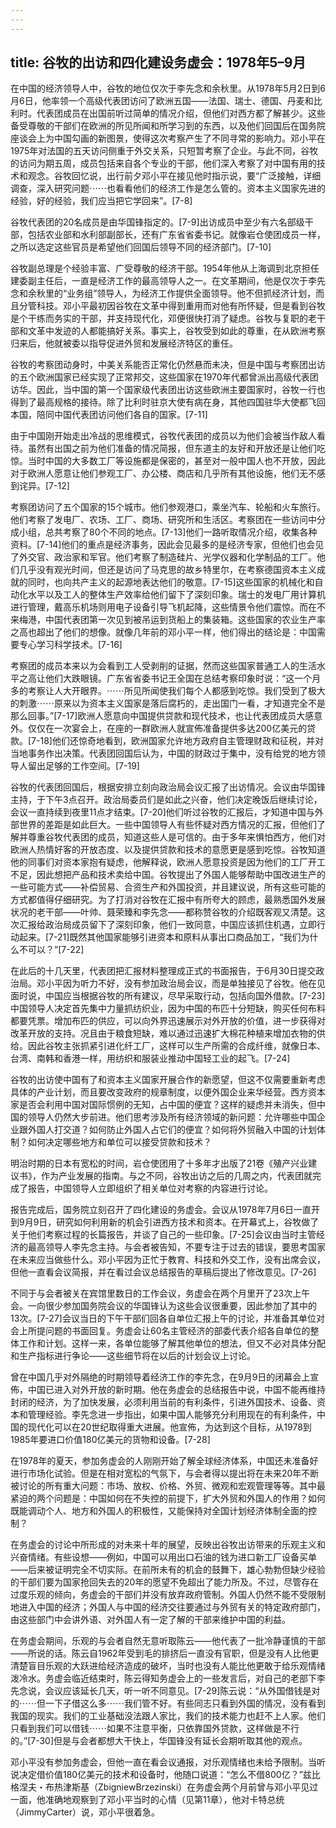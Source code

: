 ```yaml
---
---
---
```

title: 谷牧的出访和四化建设务虚会：1978年5–9月
---



在中国的经济领导人中，谷牧的地位仅次于李先念和余秋里。从1978年5月2日到6月6日，他率领一个高级代表团访问了欧洲五国——法国、瑞士、德国、丹麦和比利时。代表团成员在出国前听过简单的情况介绍，但他们对西方都了解甚少。这些备受尊敬的干部们在欧洲的所见所闻和所学习到的东西，以及他们回国后在国务院座谈会上为中国勾画的新图景，使得这次考察产生了不同寻常的影响力。邓小平在1975年对法国的五天访问侧重于外交关系，只短暂考察了企业。与此不同，谷牧的访问为期五周，成员包括来自各个专业的干部，他们深入考察了对中国有用的技术和观念。谷牧回忆说，出行前夕邓小平在接见他时指示说，要“广泛接触，详细调查，深入研究问题⋯⋯也看看他们的经济工作是怎么管的。资本主义国家先进的经验，好的经验，我们应当把它学回来”。[7-8]

谷牧代表团的20名成员是由华国锋指定的。[7-9]出访成员中至少有六名部级干部，包括农业部和水利部副部长，还有广东省省委书记。就像岩仓使团成员一样，之所以选定这些官员是希望他们回国后领导不同的经济部门。[7-10]

谷牧副总理是个经验丰富、广受尊敬的经济干部。1954年他从上海调到北京担任建委副主任后，一直是经济工作的最高领导人之一。在文革期间，他是仅次于李先念和余秋里的“业务组”领导人，为经济工作提供全面领导。他不但抓经济计划，而且分管科技。邓小平最初因谷牧在文革中得到重用而对他有所怀疑，但是看到谷牧是个干练而务实的干部，并支持现代化，邓便很快打消了疑虑。谷牧与复职的老干部和文革中发迹的人都能搞好关系。事实上，谷牧受到如此的尊重，在从欧洲考察归来后，他就被委以指导促进外贸和发展经济特区的重任。

谷牧的考察团动身时，中美关系能否正常化仍然悬而未决，但是中国与考察团出访的五个欧洲国家已经实现了正常邦交，这些国家在1970年代都曾派出高级代表团访华。因此，当中国的第一个国家级代表团出访这些欧洲主要国家时，谷牧一行也得到了最高规格的接待。除了比利时驻京大使有病在身，其他四国驻华大使都飞回本国，陪同中国代表团访问他们各自的国家。[7-11]

由于中国刚开始走出冷战的思维模式，谷牧代表团的成员以为他们会被当作敌人看待。虽然有出国之前为他们准备的情况简报，但东道主的友好和开放还是让他们吃惊。当时中国的大多数工厂等设施都是保密的，甚至对一般中国人也不开放，因此对于欧洲人愿意让他们参观工厂、办公楼、商店和几乎所有其他设施，他们无不感到诧异。[7-12]

考察团访问了五个国家的15个城市。他们参观港口，乘坐汽车、轮船和火车旅行。他们考察了发电厂、农场、工厂、商场、研究所和生活区。考察团在一些访问中分成小组，总共考察了80个不同的地点。[7-13]他们一路听取情况介绍，收集各种资料。[7-14]他们的重点是经济事务，因此会见最多的是经济专家，但他们也会见了外交官、政治家和军官。他们考察了制造硅片、光学仪器和化学制品的工厂。他们几乎没有观光时间，但还是访问了马克思的故乡特里尔，在考察德国资本主义成就的同时，也向共产主义的起源地表达他们的敬意。[7-15]这些国家的机械化和自动化水平以及工人的整体生产效率给他们留下了深刻印象。瑞士的发电厂用计算机进行管理，戴高乐机场则用电子设备引导飞机起降，这些情景令他们震惊。而在不来梅港，中国代表团第一次见到被吊运到货船上的集装箱。这些国家的农业生产率之高也超出了他们的想像。就像几年前的邓小平一样，他们得出的结论是：中国需要专心学习科学技术。[7-16]

考察团的成员本来以为会看到工人受剥削的证据，然而这些国家普通工人的生活水平之高让他们大跌眼镜。广东省省委书记王全国在总结考察印象时说：“这一个月多的考察让人大开眼界。⋯⋯所见所闻使我们每个人都感到吃惊。我们受到了极大的刺激⋯⋯原来以为资本主义国家是落后腐朽的，走出国门一看，才知道完全不是那么回事。”[7-17]欧洲人愿意向中国提供贷款和现代技术，也让代表团成员大感意外。仅仅在一次宴会上，在座的一群欧洲人就宣佈准备提供多达200亿美元的贷款。[7-18]他们还惊奇地看到，欧洲国家允许地方政府自主管理财政和征税，并对当地事务作出决策。代表团回国后认为，中国的财政过于集中，没有给党的地方领导人留出足够的工作空间。[7-19]

谷牧的代表团回国后，根据安排立刻向政治局会议汇报了出访情况。会议由华国锋主持，于下午3点召开。政治局委员们是如此之兴奋，他们决定晚饭后继续讨论，会议一直持续到夜里11点才结束。[7-20]他们听过谷牧的汇报后，才知道中国与外部世界的差距是如此巨大。一些中国领导人有些怀疑对西方情况的汇报，但他们了解并尊重谷牧代表团的成员，知道这些人是可信的。由于多年来惧怕西方，他们对欧洲人热情好客的开放态度、以及提供贷款和技术的意愿更是感到吃惊。谷牧知道他的同事们对资本家抱有疑虑，他解释说，欧洲人愿意投资是因为他们的工厂开工不足，因此想把产品和技术卖给中国。谷牧提出了外国人能够帮助中国改进生产的一些可能方式——补偿贸易、合资生产和外国投资，并且建议说，所有这些可能的方式都值得仔细研究。为了打消对谷牧在汇报中有所夸大的顾虑，最熟悉国外发展状况的老干部——叶帅、聂荣臻和李先念——都称赞谷牧的介绍既客观又清楚。这次汇报给政治局成员留下了深刻印象，他们一致同意，中国应该抓住机遇，立即行动起来。[7-21]既然其他国家能够引进资本和原料从事出口商品加工，“我们为什么不可以？”[7-22]

在此后的十几天里，代表团把汇报材料整理成正式的书面报告，于6月30日提交政治局。邓小平因为听力不好，没有参加政治局会议，而是单独接见了谷牧。他在见面时说，中国应当根据谷牧的所有建议，尽早采取行动，包括向国外借款。[7-23]中国领导人决定首先集中力量抓纺织业，因为中国的布匹十分短缺，购买任何布料都要凭票。增加布匹的供应，可以向外界迅速展示对外开放的价值，进一步获得对改革开放的支持。况且由于粮食短缺，难以通过迅速扩大棉花种植来增加衣物的供给。因此谷牧主张抓紧引进化纤工厂，这样可以生产所需的合成纤维，就像日本、台湾、南韩和香港一样，用纺织和服装业推动中国轻工业的起飞。[7-24]

谷牧的出访使中国有了和资本主义国家开展合作的新愿望，但这不仅需要重新考虑具体的产业计划，而且要改变政府的规章制度，以便外国企业来华经营。西方资本家是否会利用中国对国际惯例的无知，占中国的便宜？这样的疑虑并未消失，但中国的领导人仍然大步前进。他们思考涉及所有经济领域的新问题：允许哪些中国企业跟外国人打交道？如何防止外国人占它们的便宜？如何将外贸融入中国的计划体制？如何决定哪些地方和单位可以接受贷款和技术？

明治时期的日本有宽松的时间，岩仓使团用了十多年才出版了21卷《殖产兴业建议书》，作为产业发展的指南。与之不同，谷牧出访之后的几周之内，代表团就完成了报告，中国领导人立即组织了相关单位对考察的内容进行讨论。

报告完成后，国务院立刻召开了四化建设的务虚会。会议从1978年7月6日一直开到9月9日，研究如何利用新的机会引进西方技术和资本。在开幕式上，谷牧做了关于他们考察过程的长篇报告，并谈了自己的一些印象。[7-25]会议由当时主管经济的最高领导人李先念主持。与会者被告知，不要专注于过去的错误，要思考国家在未来应当做些什么。邓小平因为正忙于教育、科技和外交工作，没有出席会议，但他一直看会议简报，并在看过会议总结报告的草稿后提出了修改意见。[7-26]

不同于与会者被关在宾馆里数日的工作会议，务虚会在两个月里开了23次上午会。一向很少参加国务院会议的华国锋认为这些会议很重要，因此参加了其中的13次。[7-27]会议当日的下午干部们回各自单位汇报上午的讨论，并准备其单位对会上所提问题的书面回复。务虚会让60名主管经济的部委代表介绍各自单位的整体工作和计划。这样一来，各单位能够了解其他单位的想法，但又不必对具体分配和生产指标进行争论——这些细节将在以后的计划会议上讨论。

曾在中国几乎对外隔绝的时期领导着经济工作的李先念，在9月9日的闭幕会上宣佈，中国已进入对外开放的新时期。他在务虚会的总结报告中说，中国不能再维持封闭的经济，为了加快发展，必须利用当前的有利条件，引进外国技术、设备、资本和管理经验。李先念进一步指出，如果中国人能够充分利用现在的有利条件，中国的现代化可以在20世纪取得重大进展。他宣佈，为达到这个目标，从1978到1985年要进口价值180亿美元的货物和设备。[7-28]

在1978年的夏天，参加务虚会的人刚刚开始了解全球经济体系，中国还未准备好进行市场化试验。但是在相对宽松的气氛下，与会者得以提出将在未来20年不断被讨论的所有重大问题：市场、放权、价格、外贸、微观和宏观管理等等。其中最紧迫的两个问题是：中国如何在不失控的前提下，扩大外贸和外国人的作用？如何既能调动个人、地方和外国人的积极性，又能保持对全国计划经济体制全面的控制？

在务虚会的讨论中所形成的对未来十年的展望，反映出谷牧出访带来的乐观主义和兴奋情绪。有些设想——例如，中国可以用出口石油的钱为进口新工厂设备买单——后来被证明完全不切实际。在前所未有的机会的鼓舞下，雄心勃勃但缺少经验的干部们要为国家抢回失去的20年的愿望不免超出了能力所及。不过，尽管存在过度乐观的倾向，务虚会的干部们并没有放弃政府管制。外国人仍然不能不受限制地进入中国的经济；外国人与中国的经济交往要通过与外贸有关的特定政府部门，由这些部门中会讲外语、对外国人有一定了解的干部来维护中国的利益。

在务虚会期间，乐观的与会者自然无意听取陈云——他代表了一批冷静谨慎的干部——所说的话。陈云自1962年受到毛的排挤后一直没有官职，但是没有人比他更清楚盲目乐观的大跃进给经济造成的破坏，当时也没有人能比他更敢于给乐观情绪泼冷水。务虚会临近结束时，陈云得知务虚会上的一些发言后，对自己的老部下李先念说，会议应该延长几天，听一听不同意见。[7-29]陈云说：“从外国借钱是对的⋯⋯但一下子借这么多⋯⋯我们管不好。有些同志只看到外国的情况，没有看到我国的现实。我们的工业基础没法跟人家比，我们的技术能力也赶不上人家。他们只看到我们可以借钱⋯⋯如果不注意平衡，只依靠国外贷款，这样做是不行的。”[7-30]但是与会者都想大干快上，华国锋没有延长会期听取其他的观点。

邓小平没有参加务虚会，但他一直在看会议通报，对乐观情绪也未给予限制。当听说决定借价值180亿美元的技术和设备时，他随口说道：“怎么不借800亿？”兹比格涅夫・布热津斯基（ZbigniewBrzezinski）在务虚会两个月前曾与邓小平见过一面，他准确地观察到了邓小平当时的心情（见第11章），他对卡特总统（JimmyCarter）说，邓小平很着急。